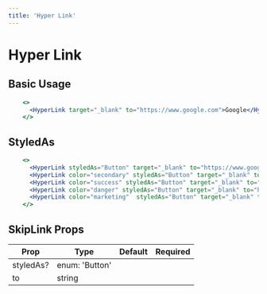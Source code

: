 ```yaml
---
title: 'Hyper Link'
---
```



# Hyper Link

## Basic Usage

```.jsx
    <>
      <HyperLink target="_blank" to="https://www.google.com">Google</HyperLink>
    </>
```

## StyledAs

```.jsx
    <>
      <HyperLink styledAs="Button" target="_blank" to="https://www.google.com">Google</HyperLink>
      <HyperLink color="secondary" styledAs="Button" target="_blank" to="https://www.google.com">Google</HyperLink>
      <HyperLink color="success" styledAs="Button" target="_blank" to="https://www.google.com">Google</HyperLink>
      <HyperLink color="danger" styledAs="Button" target="_blank" to="https://www.google.com">Google</HyperLink>
      <HyperLink color="marketing"  styledAs="Button" target="_blank" to="https://www.google.com">Google</HyperLink>
    </>
```

## SkipLink Props

| Prop      | Type           | Default | Required |
| --------- | -------------- | ------- | :------: |
| styledAs? | enum: 'Button' |         |          |
| to        | string         |         |          |
